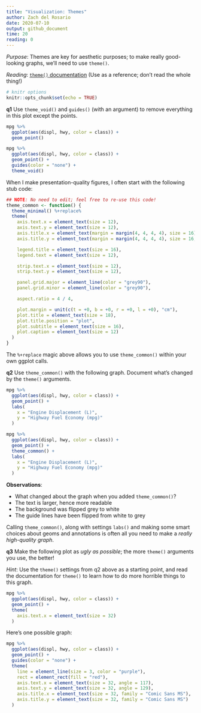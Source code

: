```yaml
---
title: "Visualization: Themes"
author: Zach del Rosario
date: 2020-07-10
output: github_document
time: 20
reading: 0
---
```


*Purpose*: Themes are key for aesthetic purposes; to make really good-looking graphs, we'll need to use `theme()`.

*Reading*: [`theme()` documentation](https://ggplot2.tidyverse.org/reference/theme.html) (Use as a reference; don't read the whole thing!)

```r
# knitr options
knitr::opts_chunk$set(echo = TRUE)
```

__q1__ Use `theme_void()` and `guides()` (with an argument) to remove everything in this plot except the points.

```r
mpg %>%
  ggplot(aes(displ, hwy, color = class)) +
  geom_point()
```

<!-- solution-begin -->
```r
mpg %>%
  ggplot(aes(displ, hwy, color = class)) +
  geom_point() +
  guides(color = "none") +
  theme_void()
```
<!-- solution-end -->

When I make presentation-quality figures, I often start with the following stub code:

```r
## NOTE: No need to edit; feel free to re-use this code!
theme_common <- function() {
  theme_minimal() %+replace%
  theme(
    axis.text.x = element_text(size = 12),
    axis.text.y = element_text(size = 12),
    axis.title.x = element_text(margin = margin(4, 4, 4, 4), size = 16),
    axis.title.y = element_text(margin = margin(4, 4, 4, 4), size = 16, angle = 90),

    legend.title = element_text(size = 16),
    legend.text = element_text(size = 12),

    strip.text.x = element_text(size = 12),
    strip.text.y = element_text(size = 12),

    panel.grid.major = element_line(color = "grey90"),
    panel.grid.minor = element_line(color = "grey90"),

    aspect.ratio = 4 / 4,

    plot.margin = unit(c(t = +0, b = +0, r = +0, l = +0), "cm"),
    plot.title = element_text(size = 18),
    plot.title.position = "plot",
    plot.subtitle = element_text(size = 16),
    plot.caption = element_text(size = 12)
  )
}
```

The `%+replace` magic above allows you to use `theme_common()` within your own ggplot calls.

__q2__ Use `theme_common()` with the following graph. Document what's changed by the `theme()` arguments.

```r
mpg %>%
  ggplot(aes(displ, hwy, color = class)) +
  geom_point() +
  labs(
    x = "Engine Displacement (L)",
    y = "Highway Fuel Economy (mpg)"
  )
```
<!-- solution-begin -->

```r
mpg %>%
  ggplot(aes(displ, hwy, color = class)) +
  geom_point() +
  theme_common() +
  labs(
    x = "Engine Displacement (L)",
    y = "Highway Fuel Economy (mpg)"
  )
```
<!-- solution-end -->

**Observations**:

<!-- task-begin -->
- What changed about the graph when you added `theme_common()`?
<!-- task-end -->
<!-- solution-begin -->
- The text is larger, hence more readable
- The background was flipped grey to white
- The guide lines have been flipped from white to grey
<!-- solution-end -->

Calling `theme_common()`, along with settings `labs()` and making some smart choices about geoms and annotations is often all you need to make a *really high-quality graph*.

__q3__ Make the following plot as *ugly as possible*; the more `theme()` arguments you use, the better!

*Hint*: Use the `theme()` settings from q2 above as a starting point, and read the documentation for `theme()` to learn how to do more horrible things to this graph.

```r
mpg %>%
  ggplot(aes(displ, hwy, color = class)) +
  geom_point() +
  theme(
    axis.text.x = element_text(size = 32)
  )
```

<!-- solution-begin -->
Here's one possible graph:

```r
mpg %>%
  ggplot(aes(displ, hwy, color = class)) +
  geom_point() +
  guides(color = "none") +
  theme(
    line = element_line(size = 3, color = "purple"),
    rect = element_rect(fill = "red"),
    axis.text.x = element_text(size = 32, angle = 117),
    axis.text.y = element_text(size = 32, angle = 129),
    axis.title.x = element_text(size = 32, family = "Comic Sans MS"),
    axis.title.y = element_text(size = 32, family = "Comic Sans MS")
  )
```
<!-- solution-end -->

<!-- include-exit-ticket -->
